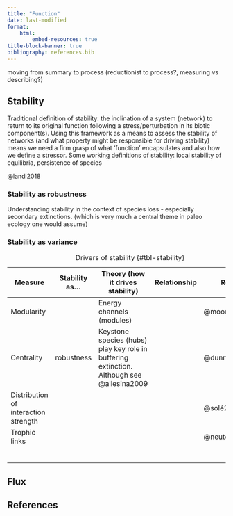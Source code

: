 ```yaml
---
title: "Function"
date: last-modified
format:
    html:
        embed-resources: true
title-block-banner: true
bibliography: references.bib
---
```


moving from summary to process (reductionist to process?, measuring vs describing?)

## Stability

Traditional definition of stability: the inclination of a system (network) to return to its original function following a stress/perturbation in its biotic component(s). Using this framework as a means to assess the stability of networks (and what property might be responsible for driving stability) means we need a firm grasp of what 'function' encapsulates and also how we define a stressor. Some working definitions of stability: local stability of equilibria, persistence of species

@landi2018

### Stability as robustness

Understanding stability in the context of species loss - especially secondary extinctions. (which is very much a central theme in paleo ecology one would assume)

### Stability as variance

| Measure                              | Stability as... | Theory (how it drives stability)                                                          | Relationship | Ref         |
|---------|---------|--------------------------------|----------|-----------|
| Modularity                           |                 | Energy channels (modules)                                                                 |              | @moore1988  |
| Centrality                           | robustness      | Keystone species (hubs) play key role in buffering extinction. Although see @allesina2009 |              | @dunne2002  |
| Distribution of interaction strength |                 |                                                                                           |              | @solé2001   |
| Trophic links                        |                 |                                                                                           |              | @neutel2002 |
|                                      |                 |                                                                                           |              |             |
|                                      |                 |                                                                                           |              |             |
|                                      |                 |                                                                                           |              |             |
|                                      |                 |                                                                                           |              |             |
|                                      |                 |                                                                                           |              |             |
|                                      |                 |                                                                                           |              |             |

: Drivers of stability {#tbl-stability}

## Flux

## References {.unnumbered}

::: {#refs}
:::